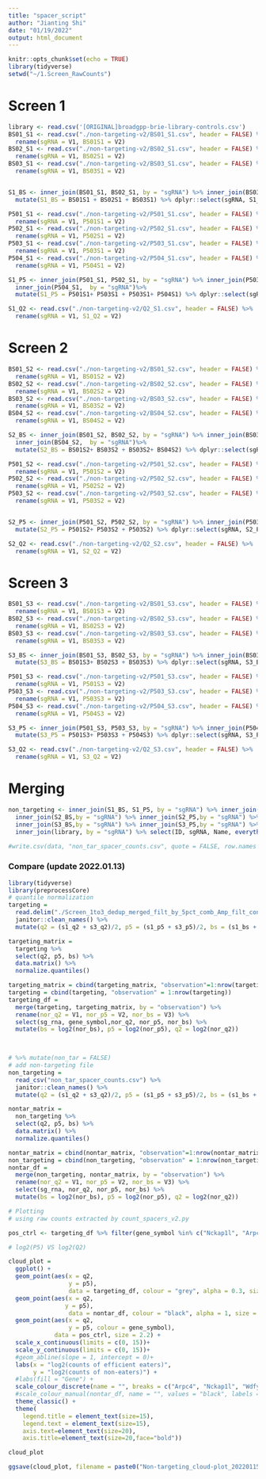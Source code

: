 ```yaml
---
title: "spacer_script"
author: "Jianting Shi"
date: "01/19/2022"
output: html_document
---
```


```r
knitr::opts_chunk$set(echo = TRUE)
library(tidyverse)
setwd("~/1.Screen_RawCounts")
```

# Screen 1
```r
library <- read.csv('[ORIGINAL]broadgpp-brie-library-controls.csv')
BS01_S1 <- read.csv("./non-targeting-v2/BS01_S1.csv", header = FALSE) %>% 
  rename(sgRNA = V1, BS01S1 = V2)
BS02_S1 <- read.csv("./non-targeting-v2/BS02_S1.csv", header = FALSE) %>% 
  rename(sgRNA = V1, BS02S1 = V2)
BS03_S1 <- read.csv("./non-targeting-v2/BS03_S1.csv", header = FALSE) %>% 
  rename(sgRNA = V1, BS03S1 = V2)


S1_BS <- inner_join(BS01_S1, BS02_S1, by = "sgRNA") %>% inner_join(BS03_S1,  by = "sgRNA") %>% 
  mutate(S1_BS = BS01S1 + BS02S1 + BS03S1) %>% dplyr::select(sgRNA, S1_BS)
```

```r
P501_S1 <- read.csv("./non-targeting-v2/P501_S1.csv", header = FALSE) %>% 
  rename(sgRNA = V1, P501S1 = V2)
P502_S1 <- read.csv("./non-targeting-v2/P502_S1.csv", header = FALSE) %>% 
  rename(sgRNA = V1, P502S1 = V2)
P503_S1 <- read.csv("./non-targeting-v2/P503_S1.csv", header = FALSE) %>% 
  rename(sgRNA = V1, P503S1 = V2)
P504_S1 <- read.csv("./non-targeting-v2/P504_S1.csv", header = FALSE) %>% 
  rename(sgRNA = V1, P504S1 = V2)

S1_P5 <- inner_join(P501_S1, P502_S1, by = "sgRNA") %>% inner_join(P503_S1,  by = "sgRNA") %>% 
  inner_join(P504_S1,  by = "sgRNA")%>% 
  mutate(S1_P5 = P501S1+ P503S1 + P503S1+ P504S1) %>% dplyr::select(sgRNA, S1_P5)
```

```r
S1_Q2 <- read.csv("./non-targeting-v2/Q2_S1.csv", header = FALSE) %>% 
  rename(sgRNA = V1, S1_Q2 = V2)
```

# Screen 2
```r
BS01_S2 <- read.csv("./non-targeting-v2/BS01_S2.csv", header = FALSE) %>% 
  rename(sgRNA = V1, BS01S2 = V2)
BS02_S2 <- read.csv("./non-targeting-v2/BS02_S2.csv", header = FALSE) %>% 
  rename(sgRNA = V1, BS02S2 = V2)
BS03_S2 <- read.csv("./non-targeting-v2/BS03_S2.csv", header = FALSE) %>% 
  rename(sgRNA = V1, BS03S2 = V2)
BS04_S2 <- read.csv("./non-targeting-v2/BS04_S2.csv", header = FALSE) %>% 
  rename(sgRNA = V1, BS04S2 = V2)

S2_BS <- inner_join(BS01_S2, BS02_S2, by = "sgRNA") %>% inner_join(BS03_S2,  by = "sgRNA") %>% 
  inner_join(BS04_S2,  by = "sgRNA")%>% 
  mutate(S2_BS = BS01S2+ BS03S2 + BS03S2+ BS04S2) %>% dplyr::select(sgRNA, S2_BS)
```

```r
P501_S2 <- read.csv("./non-targeting-v2/P501_S2.csv", header = FALSE) %>% 
  rename(sgRNA = V1, P501S2 = V2)
P502_S2 <- read.csv("./non-targeting-v2/P502_S2.csv", header = FALSE) %>% 
  rename(sgRNA = V1, P502S2 = V2)
P503_S2 <- read.csv("./non-targeting-v2/P503_S2.csv", header = FALSE) %>% 
  rename(sgRNA = V1, P503S2 = V2)


S2_P5 <- inner_join(P501_S2, P502_S2, by = "sgRNA") %>% inner_join(P503_S2,  by = "sgRNA") %>% 
  mutate(S2_P5 = P501S2+ P503S2 + P503S2) %>% dplyr::select(sgRNA, S2_P5)

S2_Q2 <- read.csv("./non-targeting-v2/Q2_S2.csv", header = FALSE) %>% 
  rename(sgRNA = V1, S2_Q2 = V2)

```

# Screen 3
```r
BS01_S3 <- read.csv("./non-targeting-v2/BS01_S3.csv", header = FALSE) %>% 
  rename(sgRNA = V1, BS01S3 = V2)
BS02_S3 <- read.csv("./non-targeting-v2/BS02_S3.csv", header = FALSE) %>% 
  rename(sgRNA = V1, BS02S3 = V2)
BS03_S3 <- read.csv("./non-targeting-v2/BS03_S3.csv", header = FALSE) %>% 
  rename(sgRNA = V1, BS03S3 = V2)

S3_BS <- inner_join(BS01_S3, BS02_S3, by = "sgRNA") %>% inner_join(BS03_S3,  by = "sgRNA") %>% 
  mutate(S3_BS = BS01S3+ BS02S3 + BS03S3) %>% dplyr::select(sgRNA, S3_BS)
```

```r
P501_S3 <- read.csv("./non-targeting-v2/P501_S3.csv", header = FALSE) %>% 
  rename(sgRNA = V1, P501S3 = V2)
P503_S3 <- read.csv("./non-targeting-v2/P503_S3.csv", header = FALSE) %>% 
  rename(sgRNA = V1, P503S3 = V2)
P504_S3 <- read.csv("./non-targeting-v2/P504_S3.csv", header = FALSE) %>% 
  rename(sgRNA = V1, P504S3 = V2)

S3_P5 <- inner_join(P501_S3, P503_S3, by = "sgRNA") %>% inner_join(P504_S3,  by = "sgRNA") %>% 
  mutate(S3_P5 = P501S3+ P503S3 + P504S3) %>% dplyr::select(sgRNA, S3_P5)

S3_Q2 <- read.csv("./non-targeting-v2/Q2_S3.csv", header = FALSE) %>% 
  rename(sgRNA = V1, S3_Q2 = V2)
```



# Merging
```r
non_targeting <- inner_join(S1_BS, S1_P5, by = "sgRNA") %>% inner_join(S1_Q2,by = "sgRNA") %>% 
  inner_join(S2_BS,by = "sgRNA") %>% inner_join(S2_P5,by = "sgRNA") %>% inner_join(S2_Q2,by = "sgRNA")%>%
  inner_join(S3_BS,by = "sgRNA") %>% inner_join(S3_P5,by = "sgRNA") %>% inner_join(S3_Q2,by = "sgRNA")%>%
  inner_join(library, by = "sgRNA") %>% select(ID, sgRNA, Name, everything())

#write.csv(data, "non_tar_spacer_counts.csv", quote = FALSE, row.names = FALSE, col.names = TRUE)
```


### Compare (update 2022.01.13)
```r
library(tidyverse)
library(preprocessCore)
# quantile normalization
targeting = 
  read.delim("./Screen_1to3_dedup_merged_filt_by_5pct_comb_Amp_filt_contamination_RAW.txt") %>%
  janitor::clean_names() %>%
  mutate(q2 = (s1_q2 + s3_q2)/2, p5 = (s1_p5 + s3_p5)/2, bs = (s1_bs + s3_bs)/2) 

targeting_matrix = 
  targeting %>%
  select(q2, p5, bs) %>%
  data.matrix() %>%
  normalize.quantiles() 

targeting_matrix = cbind(targeting_matrix, "observation"=1:nrow(targeting_matrix))
targeting = cbind(targeting, "observation" = 1:nrow(targeting))
targeting_df = 
  merge(targeting, targeting_matrix, by = "observation") %>%
  rename(nor_q2 = V1, nor_p5 = V2, nor_bs = V3) %>%
  select(sg_rna, gene_symbol,nor_q2, nor_p5, nor_bs) %>%
  mutate(bs = log2(nor_bs), p5 = log2(nor_p5), q2 = log2(nor_q2))


                
# %>% mutate(non_tar = FALSE)
# add non-targeting file
non_targeting = 
  read_csv("non_tar_spacer_counts.csv") %>% 
  janitor::clean_names() %>%
  mutate(q2 = (s1_q2 + s3_q2)/2, p5 = (s1_p5 + s3_p5)/2, bs = (s1_bs + s3_bs)/2)

nontar_matrix = 
  non_targeting %>%
  select(q2, p5, bs) %>%
  data.matrix() %>%
  normalize.quantiles() 

nontar_matrix = cbind(nontar_matrix, "observation"=1:nrow(nontar_matrix))
non_targeting = cbind(non_targeting, "observation" = 1:nrow(non_targeting))
nontar_df = 
  merge(non_targeting, nontar_matrix, by = "observation") %>%
  rename(nor_q2 = V1, nor_p5 = V2, nor_bs = V3) %>%
  select(sg_rna, nor_q2, nor_p5, nor_bs) %>%
  mutate(bs = log2(nor_bs), p5 = log2(nor_p5), q2 = log2(nor_q2))

```


```r
# Plotting
# using raw counts extracted by count_spacers_v2.py

pos_ctrl <- targeting_df %>% filter(gene_symbol %in% c("Nckap1l", "Arpc4", "Wdfy3")) 

# log2(P5) VS log2(Q2) 

cloud_plot = 
  ggplot() +
  geom_point(aes(x = q2,
                 y = p5),
                 data = targeting_df, colour = "grey", alpha = 0.3, size = 0.3) +
  geom_point(aes(x = q2, 
                y = p5), 
                 data = nontar_df, colour = "black", alpha = 1, size = 0.3) +
  geom_point(aes(x = q2, 
                 y = p5, colour = gene_symbol), 
             data = pos_ctrl, size = 2.2) +
  scale_x_continuous(limits = c(0, 15))+
  scale_y_continuous(limits = c(0, 15))+
  #geom_abline(slope = 1, intercept = 0)+
  labs(x = "log2(counts of efficient eaters)",
       y = "log2(counts of non-eaters)") + 
  #labs(fill = "Gene") + 
  scale_colour_discrete(name = "", breaks = c("Arpc4", "Nckap1l", "Wdfy3"), labels = c("Arpc4 gRNA", "Nckap1l gRNA", "Wdfy3 gRNA")) +
  #scale_colour_manual(nontar_df, name = "", values = "black", labels = "non-targeting") +
  theme_classic() + 
  theme(
    legend.title = element_text(size=15),
    legend.text = element_text(size=15),
    axis.text=element_text(size=20),
    axis.title=element_text(size=20,face="bold"))

cloud_plot 

ggsave(cloud_plot, filename = paste0("Non-targeting_cloud-plot_20220115.png"), scale = 1, width = 18, height = 12, dpi = 300, units = "cm")

```
